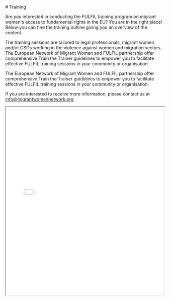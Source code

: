 
<Training>
# Training

Are you interested in conducting the FULFIL training program on migrant women's access to fundamental rights in the EU? You are in the right place! Below you can fine the training outline giving you an overview of the content. 

The training sessions are tailored to legal professionals, migrant women and/or CSOs working in the violence against women and migration sectors. The European Network of Migrant Women and FULFIL partnership offer comprehensive Train the Trainer guidelines to empower you to facilitate effective FULFIL training sessions in your community or organisation.

The European Network of Migrant Women and FULFIL partnership offer comprehensive Train the Trainer guidelines to empower you to facilitate effective FULFIL training sessions in your community or organisation.

If you are interested to receive more information, please contact us at info@migrantwomennetwork.org

<iframe
  src="/TRAINING_OUTLINE.pdf"
  type="application/pdf"
  height="600"
  width="100%"
/>

</Training>
